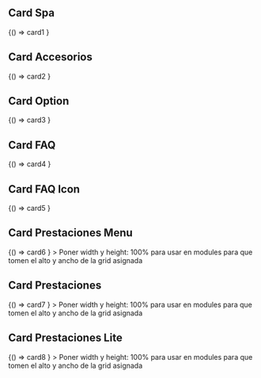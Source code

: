 

<Meta title="Components/Cards-1" />

## Card Spa
<Canvas>
 <Story name="Primary">
  {() => card1
  }
 </Story>
</Canvas>


## Card Accesorios
<Canvas>
 <Story name="Card Accesorios">
  {() => card2
  }
 </Story>
</Canvas>

## Card Option
<Canvas>
 <Story name="Card Option">
  {() => card3
  }
 </Story>
</Canvas>


## Card FAQ
<Canvas>
 <Story name="Card FAQ">
  {() => card4
  }
 </Story>
</Canvas>


## Card FAQ Icon
<Canvas>
 <Story name="Card FAQ Icon">
  {() => card5
  }
 </Story>
</Canvas>


## Card Prestaciones Menu
<Canvas>
 <Story name="Card Prestaciones Menu">
  {() => card6
  }
 </Story>
</Canvas>
> Poner width y height: 100% para usar en modules para que tomen el alto y ancho de la grid asignada


## Card Prestaciones
<Canvas>
 <Story name="Card Prestaciones">
  {() => card7
  }
 </Story>
</Canvas>
> Poner width y height: 100% para usar en modules para que tomen el alto y ancho de la grid asignada



## Card Prestaciones Lite
<Canvas>
 <Story name="Card Prestaciones Lite">
  {() => card8
  }
 </Story>
</Canvas>
> Poner width y height: 100% para usar en modules para que tomen el alto y ancho de la grid asignada